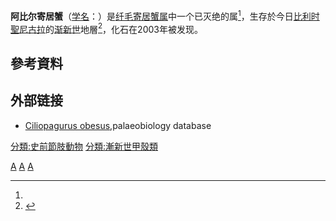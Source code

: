 {{Speciesbox 
| taxon = Ciliopagurus obesus
| fossil_range = {{fossil_range|渐新世}}
| binomial_authority = Van Bakel, Jagt & Fraaije, 2003<ref name="WoRMS">{{cite WoRMS |author=Patsy McLaughlin |year=2009 |title=''Ciliopagurus obesus'' Van Bakel, Jagt & Fraaije, 2003 |editor=P. McLaughlin |work=World Paguroidea database |id=367484 |accessdate=2010-08-26 |language=en }}</ref>
}}
'''阿比尔寄居蟹'''（[[学名|学名]]：{{lang|la|'''''Ciliopagurus obesus'''''}}）是[[纤毛寄居蟹属|纤毛寄居蟹属]]中一个已灭绝的属<ref name="WoRMS"/>，生存於今日[[比利时|比利时]][[聖尼古拉_(比利時東佛蘭德省)|聖尼古拉]]的[[渐新世|渐新世]]地層<ref>{{cite journal |author=Barry W. M. van Bakel, Rene H. B. Fraaije, & John W. M. Jagt |year=2006 |title=Synopsis of Cenozoic decapod crustaceans from Belgium |journal=[[Revista_mexicana_de_ciencias_geológicas|Revista mexicana de ciencias geológicas]] |volume=23 |issue=3 |pages=370–374 |url=http://www.scielo.org.mx/pdf/rmcg/v23n3/v23n3a14.pdf |format=[[Portable_Document_Format|PDF]] |access-date=2013-07-12 |archive-date=2017-08-15 |archive-url=https://web.archive.org/web/20170815044838/http://www.scielo.org.mx/pdf//rmcg/v23n3/v23n3a14.pdf |dead-url=no }}</ref>，化石在2003年被发现。

==參考資料==
{{reflist|2}}

==外部链接==
*[http://Palaeobiology%20database Ciliopagurus obesus]{{dead link|date=2018年1月 |bot=InternetArchiveBot |fix-attempted=yes }},palaeobiology database

{{taxonbar}}
[[Category:_2003年描述的动物|A]]
[[Category:纤毛寄居蟹属|A]]
[[Category:渐新世动物|A]]
[[分類:史前節肢動物|分類:史前節肢動物]]
[[分類:漸新世甲殼類|分類:漸新世甲殼類]]